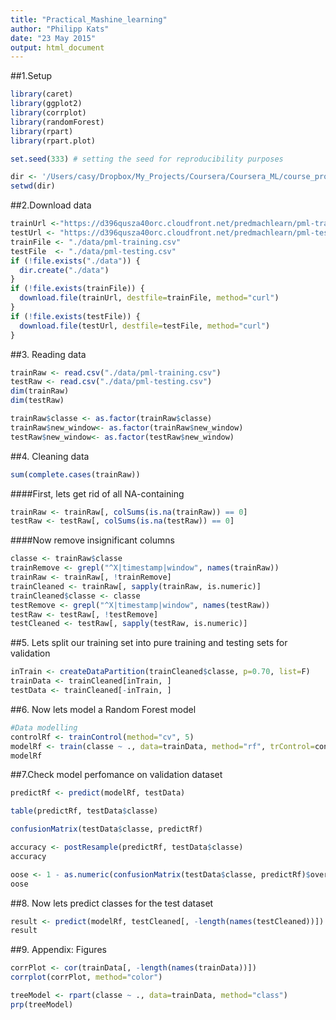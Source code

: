 ```yaml
---
title: "Practical_Mashine_learning"
author: "Philipp Kats"
date: "23 May 2015"
output: html_document
---
```


##1.Setup
```r
library(caret)
library(ggplot2)
library(corrplot)
library(randomForest)
library(rpart)
library(rpart.plot)

set.seed(333) # setting the seed for reproducibility purposes

dir <- '/Users/casy/Dropbox/My_Projects/Coursera/Coursera_ML/course_project/ML_course_project'
setwd(dir)
```

##2.Download data
```r
trainUrl <-"https://d396qusza40orc.cloudfront.net/predmachlearn/pml-training.csv"
testUrl <- "https://d396qusza40orc.cloudfront.net/predmachlearn/pml-testing.csv"
trainFile <- "./data/pml-training.csv"
testFile  <- "./data/pml-testing.csv"
if (!file.exists("./data")) {
  dir.create("./data")
}
if (!file.exists(trainFile)) {
  download.file(trainUrl, destfile=trainFile, method="curl")
}
if (!file.exists(testFile)) {
  download.file(testUrl, destfile=testFile, method="curl")
}

```

##3. Reading data
```r
trainRaw <- read.csv("./data/pml-training.csv")
testRaw <- read.csv("./data/pml-testing.csv")
dim(trainRaw)
dim(testRaw)

trainRaw$classe <- as.factor(trainRaw$classe)
trainRaw$new_window<- as.factor(trainRaw$new_window)
testRaw$new_window<- as.factor(testRaw$new_window)
```

##4. Cleaning data
```r
sum(complete.cases(trainRaw))
```

####First, lets get rid of all NA-containing
```r
trainRaw <- trainRaw[, colSums(is.na(trainRaw)) == 0] 
testRaw <- testRaw[, colSums(is.na(testRaw)) == 0]
```
####Now remove insignificant columns
```r
classe <- trainRaw$classe
trainRemove <- grepl("^X|timestamp|window", names(trainRaw))
trainRaw <- trainRaw[, !trainRemove]
trainCleaned <- trainRaw[, sapply(trainRaw, is.numeric)]
trainCleaned$classe <- classe
testRemove <- grepl("^X|timestamp|window", names(testRaw))
testRaw <- testRaw[, !testRemove]
testCleaned <- testRaw[, sapply(testRaw, is.numeric)]
```
##5. Lets split our training set into pure training and testing sets for validation

```r
inTrain <- createDataPartition(trainCleaned$classe, p=0.70, list=F)
trainData <- trainCleaned[inTrain, ]
testData <- trainCleaned[-inTrain, ]
```

##6. Now lets model a Random Forest model
```r
#Data modelling
controlRf <- trainControl(method="cv", 5)
modelRf <- train(classe ~ ., data=trainData, method="rf", trControl=controlRf, ntree=250)
modelRf
```

##7.Check model perfomance on validation dataset
```r
predictRf <- predict(modelRf, testData)

table(predictRf, testData$classe)

confusionMatrix(testData$classe, predictRf)

accuracy <- postResample(predictRf, testData$classe)
accuracy

oose <- 1 - as.numeric(confusionMatrix(testData$classe, predictRf)$overall[1])
oose

```
##8. Now lets predict classes for the test dataset
```r
result <- predict(modelRf, testCleaned[, -length(names(testCleaned))])
result
```
##9. Appendix: Figures
```r
corrPlot <- cor(trainData[, -length(names(trainData))])
corrplot(corrPlot, method="color")
```

```r
treeModel <- rpart(classe ~ ., data=trainData, method="class")
prp(treeModel) 
```